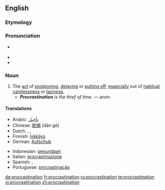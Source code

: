 {{wikipedia}}
==English==

===Etymology===
{{suffix|procrastinate|ion}}

===Pronunciation===
* {{RP}} {{IPA|/pɹəʊ̆ˌkɹæstɪˈneɪʃǝ̆n/}}
* {{audio|en-us-procrastination.ogg|Audio (US)}}
* {{rhymes|eɪʃǝn}}

===Noun===
{{en-noun|-}}

# The [[act]] of [[postpone|postponing]], [[delay|delaying]] or [[put off|putting off]], [[especially]] out of [[habitual]] [[carelessness]] or [[laziness]].
#* '''''Procrastination''' is the thief of time.'' — anon. {{rfex|a real, dated quote would be nicer}}

====Translations====
{{trans-top|act of postponing, delaying or putting off}}
*Arabic: [[تأجيل]]
*Chinese: [[耽搁]] (dān gē)
*Dutch: {{t|nl|uitstel|n}}, {{t|nl|uitstelgedrag|n}}, {{t|nl|procrastinatie|f}}
*Finnish: [[lykkäys]]
*German: [[Aufschub]] {{m}}
{{trans-mid}}
*Indonesian: [[tunda|penundaan]]
*Italian: [[procrastinazione]]
*Spanish: {{t|es|decidia|f}}, {{t|es|dejar algo para más tarde, para mañana...}}
*Portuguese: [[procrastinação]] {{italbrac|Brazil}}
{{trans-bottom}}

[[de:procrastination]]
[[fr:procrastination]]
[[ru:procrastination]]
[[te:procrastination]]
[[vi:procrastination]]
[[zh:procrastination]]
